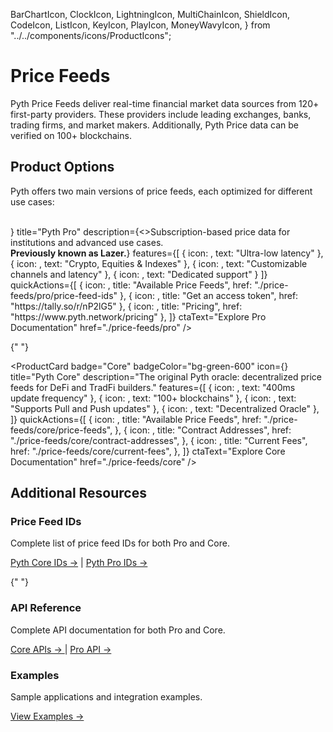   BarChartIcon,
  ClockIcon,
  LightningIcon,
  MultiChainIcon,
  ShieldIcon,
  CodeIcon,
  ListIcon,
  KeyIcon,
  PlayIcon,
  MoneyWavyIcon,
} from "../../components/icons/ProductIcons";

# Price Feeds

Pyth Price Feeds deliver real-time financial market data sources from 120+ first-party providers. These providers include leading exchanges, banks, trading firms, and market makers.
Additionally, Pyth Price data can be verified on 100+ blockchains.

## Product Options

Pyth offers two main versions of price feeds, each optimized for different use cases:

<br />
<div className="grid grid-cols-1 md:grid-cols-2 lg:grid-cols-2 gap-8 mb-12">
<ProductCard
    badge="Pro"
    badgeColor="bg-blue-600"
    icon={<LightningIcon />}
    title="Pyth Pro"
    description={<>Subscription-based price data for institutions and advanced use cases. <br /><strong>Previously known as Lazer.</strong></>}
    features={[
      { icon: <LightningIcon />, text: "Ultra-low latency" },
      { icon: <BarChartIcon />, text: "Crypto, Equities & Indexes" },
      { icon: <MultiChainIcon />, text: "Customizable channels and latency" },
      { icon: <ShieldIcon />, text: "Dedicated support" }
    ]}
    quickActions={[
      { icon: <ListIcon />, title: "Available Price Feeds", href: "./price-feeds/pro/price-feed-ids" },
      { icon: <KeyIcon />, title: "Get an access token", href: "https://tally.so/r/nP2lG5" },
      { icon: <MoneyWavyIcon />, title: "Pricing", href: "https://www.pyth.network/pricing" },
    ]}
    ctaText="Explore Pro Documentation"
    href="./price-feeds/pro"
  />

{" "}

<ProductCard
  badge="Core"
  badgeColor="bg-green-600"
  icon={<BarChartIcon />}
  title="Pyth Core"
  description="The original Pyth oracle: decentralized price feeds for DeFi and TradFi builders."
  features={[
    { icon: <ClockIcon />, text: "400ms update frequency" },
    { icon: <MultiChainIcon />, text: "100+ blockchains" },
    { icon: <ShieldIcon />, text: "Supports Pull and Push updates" },
    { icon: <ShieldIcon />, text: "Decentralized Oracle" },
  ]}
  quickActions={[
    {
      icon: <ListIcon />,
      title: "Available Price Feeds",
      href: "./price-feeds/core/price-feeds",
    },
    {
      icon: <CodeIcon />,
      title: "Contract Addresses",
      href: "./price-feeds/core/contract-addresses",
    },
    {
      icon: <MoneyWavyIcon />,
      title: "Current Fees",
      href: "./price-feeds/core/current-fees",
    },
  ]}
  ctaText="Explore Core Documentation"
  href="./price-feeds/core"
/>

</div>

## Additional Resources

<div className="grid grid-cols-1 md:grid-cols-3 gap-6 mt-8">
  <div className="p-6 bg-gray-50 dark:bg-darkGray rounded-lg border border-gray-200 dark:border-gray-700">
    <h3 className="text-lg font-semibold mb-2 text-lightForeground dark:text-white">Price Feed IDs</h3>
    <p className="text-gray-700 dark:text-light mb-4">Complete list of price feed IDs for both Pro and Core.</p>
    <a href="./price-feeds/core/price-feeds" className="text-lightLinks dark:text-darkLinks hover:text-blue-800 dark:hover:text-blue-300 font-medium">Pyth Core IDs →</a>
    <span className="mx-2 text-gray-400">|</span>
    <a href="./price-feeds/pro/price-feed-ids" className="text-lightLinks dark:text-darkLinks hover:text-blue-800 dark:hover:text-blue-300 font-medium">Pyth Pro IDs →</a>
  </div>

{" "}

<div className="p-6 bg-gray-50 dark:bg-darkGray rounded-lg border border-gray-200 dark:border-gray-700">
  <h3 className="text-lg font-semibold mb-2 text-lightForeground dark:text-white">
    API Reference
  </h3>
  <p className="text-gray-700 dark:text-light mb-4">
    Complete API documentation for both Pro and Core.
  </p>
  <a
    href="./price-feeds/core/api-reference"
    className="text-lightLinks dark:text-darkLinks hover:text-blue-800 dark:hover:text-blue-300 font-medium"
  >
    Core APIs →
  </a>
  <span className="mx-2 text-gray-400">|</span>
  <a
    href="./price-feeds/pro/api-reference"
    className="text-lightLinks dark:text-darkLinks hover:text-blue-800 dark:hover:text-blue-300 font-medium"
  >
    Pro API →
  </a>
</div>

  <div className="p-6 bg-gray-50 dark:bg-darkGray rounded-lg border border-gray-200 dark:border-gray-700">
    <h3 className="text-lg font-semibold mb-2 text-lightForeground dark:text-white">Examples</h3>
    <p className="text-gray-700 dark:text-light mb-4">Sample applications and integration examples.</p>
    <a href="https://github.com/pyth-network/pyth-examples" className="text-lightLinks dark:text-darkLinks hover:text-blue-800 dark:hover:text-blue-300 font-medium">View Examples →</a>
  </div>
</div>
